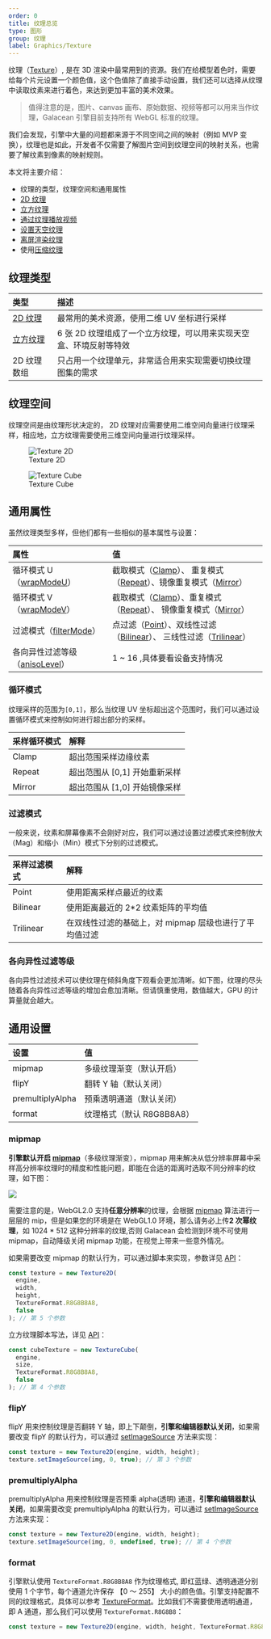 ```yaml
---
order: 0
title: 纹理总览
type: 图形
group: 纹理
label: Graphics/Texture
---
```


纹理（[Texture](/apis/core/#Texture)）, 是在 3D 渲染中最常用到的资源。我们在给模型着色时，需要给每个片元设置一个颜色值，这个色值除了直接手动设置，我们还可以选择从纹理中读取纹素来进行着色，来达到更加丰富的美术效果。

> 值得注意的是，图片、canvas 画布、原始数据、视频等都可以用来当作纹理，Galacean 引擎目前支持所有 WebGL 标准的纹理。

我们会发现，引擎中大量的问题都来源于不同空间之间的映射（例如 MVP 变换），纹理也是如此，开发者不仅需要了解图片空间到纹理空间的映射关系，也需要了解纹素到像素的映射规则。

本文将主要介绍：

- 纹理的类型，纹理空间和通用属性
- [2D 纹理](/docs/graphics/texture/2d/)
- [立方纹理](/docs/graphics/texture/cube/)
- [通过纹理播放视频](/docs/graphics/texture/2d/)
- [设置天空纹理](/docs/graphics/background/sky/)
- [离屏渲染纹理](/docs/graphics/texture/rtt/)
- 使用[压缩纹理](/docs/graphics/texture/compression/)

## 纹理类型

| 类型                                     | 描述                                                               |
| :--------------------------------------- | :----------------------------------------------------------------- |
| [2D 纹理](/docs/graphics/texture/2d/)    | 最常用的美术资源，使用二维 UV 坐标进行采样                         |
| [立方纹理](/docs/graphics/texture/cube/) | 6 张 2D 纹理组成了一个立方纹理，可以用来实现天空盒、环境反射等特效 |
| 2D 纹理数组                              | 只占用一个纹理单元，非常适合用来实现需要切换纹理图集的需求         |

## 纹理空间

纹理空间是由纹理形状决定的， 2D 纹理对应需要使用二维空间向量进行纹理采样，相应地，立方纹理需要使用三维空间向量进行纹理采样。

<div style={{display: "flex", gap: "20px"}}>
  <figure style={{flex:1}}>
  <Image alt="Texture 2D" src="https://mdn.alipayobjects.com/huamei_yo47yq/afts/img/A*lQ29R7W1ufsAAAAAAAAAAAAADhuCAQ/original" style={{zoom: "50%"}} />
  <figcaption style={{textAlign: "center", color: "#889096", fontSize: "12px"}}>Texture 2D</figcaption>
	</figure>
  <figure style={{flex:1}}>
    <Image alt="Texture Cube" src="https://gw.alipayobjects.com/mdn/rms_d27172/afts/img/A*X752S5pQSB0AAAAAAAAAAAAAARQnAQ" style={{zoom: "80%"}} />
    <figcaption style={{textAlign: "center", color: "#889096", fontSize: "12px"}}>Texture Cube</figcaption>
  </figure>
</div>

## 通用属性

虽然纹理类型多样，但他们都有一些相似的基本属性与设置：

| 属性                                                            | 值                                                                                                                                                                                         |
| :-------------------------------------------------------------- | :----------------------------------------------------------------------------------------------------------------------------------------------------------------------------------------- |
| 循环模式 U（[wrapModeU](/apis/core/#Texture-wrapModeU)）         | 截取模式（[Clamp](/apis/core/#TextureWrapMode-Clamp)）、 重复模式（[Repeat](/apis/core/#TextureWrapMode-Repeat)）、镜像重复模式（[Mirror](/apis/core/#TextureWrapMode-Mirror)）               |
| 循环模式 V（[wrapModeV](/apis/core/#Texture-wrapModeV)）         | 截取模式（[Clamp](/apis/core/#TextureWrapMode-Clamp)）、重复模式（[Repeat](/apis/core/#TextureWrapMode-Repeat)）、 镜像重复模式（[Mirror](/apis/core/#TextureWrapMode-Mirror)）               |
| 过滤模式（[filterMode](/apis/core/#Texture-filterMode)）         | 点过滤（[Point](/apis/core/#TextureFilterMode-Point)）、双线性过滤（[Bilinear](/apis/core/#TextureFilterMode-Bilinear)）、 三线性过滤（[Trilinear](/apis/core/#TextureFilterMode-Trilinear)） |
| 各向异性过滤等级（[anisoLevel](/apis/core/#Texture-anisoLevel)） | 1 ~ 16 ,具体要看设备支持情况                                                                                                                                                               |

### 循环模式

纹理采样的范围为`[0,1]`，那么当纹理 UV 坐标超出这个范围时，我们可以通过设置循环模式来控制如何进行超出部分的采样。

| 采样循环模式 | 解释                          |
| :----------- | :---------------------------- |
| Clamp        | 超出范围采样边缘纹素          |
| Repeat       | 超出范围从 [0,1] 开始重新采样 |
| Mirror       | 超出范围从 [1,0] 开始镜像采样 |

### 过滤模式

一般来说，纹素和屏幕像素不会刚好对应，我们可以通过设置过滤模式来控制放大（Mag）和缩小（Min）模式下分别的过滤模式。

| 采样过滤模式 | 解释                                                   |
| :----------- | :----------------------------------------------------- |
| Point        | 使用距离采样点最近的纹素                               |
| Bilinear     | 使用距离最近的 2\*2 纹素矩阵的平均值                   |
| Trilinear    | 在双线性过滤的基础上，对 mipmap 层级也进行了平均值过滤 |

### 各向异性过滤等级

各向异性过滤技术可以使纹理在倾斜角度下观看会更加清晰。如下图，纹理的尽头随着各向异性过滤等级的增加会愈加清晰。但请慎重使用，数值越大，GPU 的计算量就会越大。

## 通用设置

| 设置             | 值                        |
| :--------------- | :------------------------ |
| mipmap           | 多级纹理渐变（默认开启）  |
| flipY            | 翻转 Y 轴（默认关闭）     |
| premultiplyAlpha | 预乘透明通道（默认关闭）  |
| format           | 纹理格式（默认 R8G8B8A8） |

### mipmap

**引擎默认开启 [mipmap](/apis/core/#Texture-generateMipmaps)**（多级纹理渐变），mipmap 用来解决从低分辨率屏幕中采样高分辨率纹理时的精度和性能问题，即能在合适的距离时选取不同分辨率的纹理，如下图：

<Image src="https://gw.alipayobjects.com/mdn/rms_d27172/afts/img/A*mTBvTJ7Czt4AAAAAAAAAAAAAARQnAQ" />

需要注意的是，WebGL2.0 支持**任意分辨率**的纹理，会根据 [mipmap](http://download.nvidia.com/developer/Papers/2005/NP2_Mipmapping/NP2_Mipmap_Creation.pdf) 算法进行一层层的 mip，但是如果您的环境是在 WebGL1.0 环境，那么请务必上传**2 次幂纹理**，如 1024 \* 512 这种分辨率的纹理,否则 Galacean 会检测到环境不可使用 mipmap，自动降级关闭 mipmap 功能，在视觉上带来一些意外情况。

如果需要改变 mipmap 的默认行为，可以通过脚本来实现，参数详见 [API](/apis/core/#Texture2D-constructor)：

```typescript
const texture = new Texture2D(
  engine,
  width,
  height,
  TextureFormat.R8G8B8A8,
  false
); // 第 5 个参数
```

立方纹理脚本写法，详见 [API](/apis/core/#TextureCube-constructor)：

```typescript
const cubeTexture = new TextureCube(
  engine,
  size,
  TextureFormat.R8G8B8A8,
  false
); // 第 4 个参数
```

### flipY

flipY 用来控制纹理是否翻转 Y 轴，即上下颠倒，**引擎和编辑器默认关闭**，如果需要改变 flipY 的默认行为，可以通过 [setImageSource](/apis/core/#Texture2D-setImageSource) 方法来实现：

```typescript
const texture = new Texture2D(engine, width, height);
texture.setImageSource(img, 0, true); // 第 3 个参数
```

### premultiplyAlpha

premultiplyAlpha 用来控制纹理是否预乘 alpha(透明) 通道，**引擎和编辑器默认关闭**，如果需要改变 premultiplyAlpha 的默认行为，可以通过 [setImageSource](/apis/core/#Texture2D-setImageSource) 方法来实现：

```typescript
const texture = new Texture2D(engine, width, height);
texture.setImageSource(img, 0, undefined, true); // 第 4 个参数
```

### format

引擎默认使用 `TextureFormat.R8G8B8A8` 作为纹理格式, 即红蓝绿、透明通道分别使用 1 个字节，每个通道允许保存 【0 ～ 255】 大小的颜色值。引擎支持配置不同的纹理格式，具体可以参考 [TextureFormat](/apis/core/#TextureFormat)。比如我们不需要使用透明通道，即 A 通道，那么我们可以使用 `TextureFormat.R8G8B8`：

```typescript
const texture = new Texture2D(engine, width, height, TextureFormat.R8G8B8);
```
